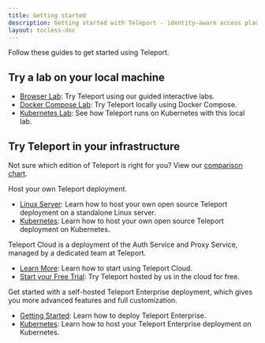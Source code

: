 ```yaml
---
title: Getting started
description: Getting started with Teleport - identity-aware access plane for SSH, HTTPS, Kubernetes, and Databases.
layout: tocless-doc
---
```


Follow these guides to get started using Teleport.

## Try a lab on your local machine

- [Browser Lab](https://goteleport.com/labs): Try Teleport using our guided interactive labs.
- [Docker Compose Lab](./try-out-teleport/docker-compose.mdx): Try Teleport locally using Docker Compose.
- [Kubernetes Lab](./try-out-teleport/local-kubernetes.mdx): See how Teleport runs on Kubernetes with this local lab.

## Try Teleport in your infrastructure

Not sure which edition of Teleport is right for you? View our [comparison chart](./faq.mdx#how-is-open-source-different-from-enterprise).

<Tabs>
<TabItem scope="oss" label="Open Source Teleport">

Host your own Teleport deployment.

- [Linux Server](./deploy-a-cluster/open-source.mdx): Learn how to host your own open source Teleport deployment on a standalone Linux server.
- [Kubernetes](./deploy-a-cluster/helm-deployments/kubernetes-cluster.mdx): Learn how to host your own open source Teleport deployment on Kubernetes.
</TabItem>
<TabItem scope="cloud" label="Teleport Cloud">

Teleport Cloud is a deployment of the Auth Service and Proxy Service,
managed by a dedicated team at Teleport.

- [Learn More](./deploy-a-cluster/teleport-cloud/getting-started.mdx): Learn how to start using Teleport Cloud.
- [Start your Free Trial](https://goteleport.com/signup): Try Teleport hosted by us in the cloud for free.
</TabItem>
<TabItem scope="enterprise" label="Teleport Enterprise">

  Get started with a self-hosted Teleport Enterprise deployment, which gives you
  more advanced features and full customization.


- [Getting Started](./deploy-a-cluster/teleport-enterprise/getting-started.mdx): Learn how to deploy Teleport Enterprise.
- [Kubernetes](./deploy-a-cluster/helm-deployments/kubernetes-cluster.mdx): Learn how to host your Teleport Enterprise deployment on Kubernetes.
</TabItem>
</Tabs>


